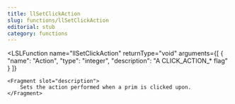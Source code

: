 ```yaml
---
title: llSetClickAction
slug: functions/llSetClickAction
editorial: stub
category: functions
---
```


<LSLFunction
	name="llSetClickAction"
	returnType="void"
	arguments={[
	{
		"name": "Action",
		"type": "integer",
		"description": "A CLICK_ACTION_* flag"
	}
]}
>
	<Fragment slot="description">
		Sets the action performed when a prim is clicked upon.
	</Fragment>
</LSLFunction>
